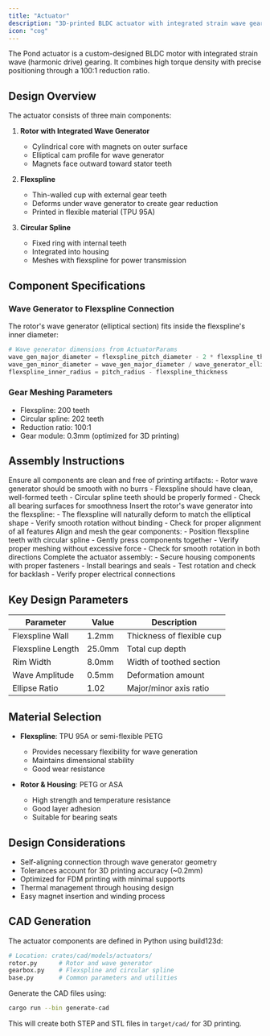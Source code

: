 ```yaml
---
title: "Actuator"
description: "3D-printed BLDC actuator with integrated strain wave gearing"
icon: "cog"
---
```


The Pond actuator is a custom-designed BLDC motor with integrated strain wave (harmonic drive) gearing. It combines high torque density with precise positioning through a 100:1 reduction ratio.

## Design Overview

The actuator consists of three main components:

1. **Rotor with Integrated Wave Generator**

   - Cylindrical core with magnets on outer surface
   - Elliptical cam profile for wave generator
   - Magnets face outward toward stator teeth

2. **Flexspline**

   - Thin-walled cup with external gear teeth
   - Deforms under wave generator to create gear reduction
   - Printed in flexible material (TPU 95A)

3. **Circular Spline**
   - Fixed ring with internal teeth
   - Integrated into housing
   - Meshes with flexspline for power transmission

## Component Specifications

### Wave Generator to Flexspline Connection

The rotor's wave generator (elliptical section) fits inside the flexspline's inner diameter:

```python
# Wave generator dimensions from ActuatorParams
wave_gen_major_diameter = flexspline_pitch_diameter - 2 * flexspline_thickness - 1.0
wave_gen_minor_diameter = wave_gen_major_diameter / wave_generator_ellipse_ratio
flexspline_inner_radius = pitch_radius - flexspline_thickness
```

### Gear Meshing Parameters

- Flexspline: 200 teeth
- Circular spline: 202 teeth
- Reduction ratio: 100:1
- Gear module: 0.3mm (optimized for 3D printing)

## Assembly Instructions

<Steps>
  <Step title="Prepare Components">
    Ensure all components are clean and free of printing artifacts:
    - Rotor wave generator should be smooth with no burrs
    - Flexspline should have clean, well-formed teeth
    - Circular spline teeth should be properly formed
    - Check all bearing surfaces for smoothness
  </Step>
  <Step title="Install Wave Generator">
    Insert the rotor's wave generator into the flexspline:
    - The flexspline will naturally deform to match the elliptical shape
    - Verify smooth rotation without binding
    - Check for proper alignment of all features
  </Step>
  <Step title="Engage Gear Teeth">
    Align and mesh the gear components:
    - Position flexspline teeth with circular spline
    - Gently press components together
    - Verify proper meshing without excessive force
    - Check for smooth rotation in both directions
  </Step>
  <Step title="Final Assembly">
    Complete the actuator assembly:
    - Secure housing components with proper fasteners
    - Install bearings and seals
    - Test rotation and check for backlash
    - Verify proper electrical connections
  </Step>
</Steps>

## Key Design Parameters

| Parameter         | Value  | Description               |
| ----------------- | ------ | ------------------------- |
| Flexspline Wall   | 1.2mm  | Thickness of flexible cup |
| Flexspline Length | 25.0mm | Total cup depth           |
| Rim Width         | 8.0mm  | Width of toothed section  |
| Wave Amplitude    | 0.5mm  | Deformation amount        |
| Ellipse Ratio     | 1.02   | Major/minor axis ratio    |

## Material Selection

- **Flexspline**: TPU 95A or semi-flexible PETG

  - Provides necessary flexibility for wave generation
  - Maintains dimensional stability
  - Good wear resistance

- **Rotor & Housing**: PETG or ASA
  - High strength and temperature resistance
  - Good layer adhesion
  - Suitable for bearing seats

## Design Considerations

- Self-aligning connection through wave generator geometry
- Tolerances account for 3D printing accuracy (~0.2mm)
- Optimized for FDM printing with minimal supports
- Thermal management through housing design
- Easy magnet insertion and winding process

## CAD Generation

The actuator components are defined in Python using build123d:

```python
# Location: crates/cad/models/actuators/
rotor.py      # Rotor and wave generator
gearbox.py    # Flexspline and circular spline
base.py       # Common parameters and utilities
```

Generate the CAD files using:

```bash
cargo run --bin generate-cad
```

This will create both STEP and STL files in `target/cad/` for 3D printing.
